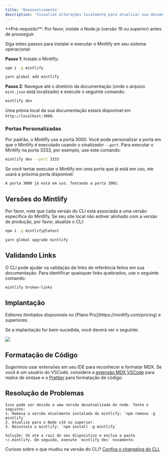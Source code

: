 ```yaml
---
title: 'Desenvolvimento'
description: 'Visualize alterações localmente para atualizar sua documentação'
---
```


<Info>
  **Pré-requisito**: Por favor, instale o Node.js (versão 19 ou superior) antes de prosseguir.
</Info>

Siga estes passos para instalar e executar o Mintlify em seu sistema operacional:

**Passo 1**: Instale o Mintlify:

<CodeGroup>

  ```bash npm
  npm i -g mintlify
  ```

```bash yarn
yarn global add mintlify
```

</CodeGroup>

**Passo 2**: Navegue até o diretório da documentação (onde o arquivo `mint.json` está localizado) e execute o seguinte comando:

```bash
mintlify dev
```

Uma prévia local da sua documentação estará disponível em `http://localhost:3000`.

### Portas Personalizadas

Por padrão, o Mintlify usa a porta 3000. Você pode personalizar a porta em que o Mintlify é executado usando o sinalizador `--port`. Para executar o Mintlify na porta 3333, por exemplo, use este comando:

```bash
mintlify dev --port 3333
```

Se você tentar executar o Mintlify em uma porta que já está em uso, ele usará a próxima porta disponível:

```md
A porta 3000 já está em uso. Tentando a porta 3001.
```

## Versões do Mintlify

Por favor, note que cada versão do CLI está associada a uma versão específica do Mintlify. Se seu site local não estiver alinhado com a versão de produção, por favor, atualize o CLI:

<CodeGroup>

```bash npm
npm i -g mintlify@latest
```

```bash yarn
yarn global upgrade mintlify
```

</CodeGroup>

## Validando Links

O CLI pode ajudar na validação de links de referência feitos em sua documentação. Para identificar quaisquer links quebrados, use o seguinte comando:

```bash
mintlify broken-links
```

## Implantação

<Tip>
  Editores ilimitados disponíveis no [Plano Pro](https://mintlify.com/pricing) e superiores.
</Tip>

Se a implantação for bem-sucedida, você deverá ver o seguinte:

<Frame>
  <img src="/images/checks-passed.png" style={{ borderRadius: '0.5rem' }} />
</Frame>

## Formatação de Código

Sugerimos usar extensões em seu IDE para reconhecer e formatar MDX. Se você é um usuário do VSCode, considere a [extensão MDX VSCode](https://marketplace.visualstudio.com/items?itemName=unifiedjs.vscode-mdx) para realce de sintaxe e o [Prettier](https://marketplace.visualstudio.com/items?itemName=esbenp.prettier-vscode) para formatação de código.

## Resolução de Problemas

<AccordionGroup>
  <Accordion title='Erro: Não foi possível carregar o módulo "sharp" usando o runtime darwin-arm64'>

    Isso pode ser devido a uma versão desatualizada do node. Tente o seguinte:
    1. Remova a versão atualmente instalada do mintlify: `npm remove -g mintlify`
    2. Atualize para o Node v19 ou superior.
    3. Reinstale o mintlify: `npm install -g mintlify`
  </Accordion>

  <Accordion title="Problema: Encontrando um erro desconhecido">
  
    Solução: Vá até a raiz do seu dispositivo e exclua a pasta ~/.mintlify. Em seguida, execute `mintlify dev` novamente.
  </Accordion>
</AccordionGroup>

Curioso sobre o que mudou na versão do CLI? [Confira o changelog do CLI.](https://www.npmjs.com/package/mintlify?activeTab=versions)